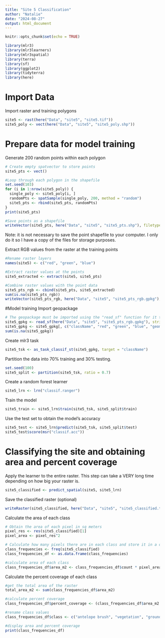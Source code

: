 ```yaml
---
title: "Site 5 Classification"
author: "Natalie"
date: "2024-08-27"
output: html_document
---
```


```r
knitr::opts_chunk$set(echo = TRUE)
```

```r
library(mlr3)
library(mlr3learners)
library(mlr3spatial)
library(terra)
library(sf)
library(ggplot2)
library(tidyterra)
library(here)
```
# Import Data
Import raster and training polygons
```r
site5 <- rast(here("Data", "site5", "site5.tif"))
site5_poly <- vect(here("Data", "site5", "site5_poly.shp"))
```

# Prepare data for model training
Generate 200 random points within each polygon
```r
# Create empty spatvector to store points
site5_pts <- vect()
```

```r
#Loop through each polygon in the shapefile
set.seed(103)
for (i in 1:nrow(site5_poly)) {
  single_poly <- site5_poly[i, ]
  randomPts <- spatSample(single_poly, 200, method = "random")
  site5_pts <- rbind(site5_pts, randomPts)
}
print(site5_pts)
```
```r
#Save points as a shapefile
writeVector(site5_pts, here("Data", "site5", "site5_pts.shp"), filetype = "ESRI Shapefile", overwrite=T) #can omit
```
Note: it is not necessary to save the point shapefile to your computer. I only do it so I have a copy of the files for storage purposes. 

Extract RGB values from the raster at the training points
```r
#Rename raster layers
names(site5) <- c("red", "green", "blue")
```

```r
#Extract raster values at the points
site5_extracted <- extract(site5, site5_pts)
```

```r
#Combine raster values with the point data
site5_pts_rgb <- cbind(site5_pts, site5_extracted)
sum(is.na(site5_pts_rgb))
writeVector(site5_pts_rgb, here("Data", "site5", "site5_pts_rgb.gpkg"), filetype = "GPKG", overwrite = T) #can omit
```

#Model training
Import geopackage
```r
# The geopackage must be imported using the "read_sf" function for it to work with the classifier
site5_gpkg <- read_sf(here("Data", "site5", "site5_pts_rgb.gpkg"), stringsAsFactors = T)
site5_gpkg <- site5_gpkg[, c("className", "red", "green", "blue", "geom")]
sum(is.na(site5_gpkg))
```

Create mlr3 task
```r
site5_tsk <- as_task_classif_st(site5_gpkg, target = "className")
```

Partition the data into 70% training and 30% testing.
```r
set.seed(100)
site5_split <- partition(site5_tsk, ratio = 0.7)
```

Create a random forest learner 
```r
site5_lrn <- lrn("classif.ranger")
```

Train the model
```r
site5_train <- site5_lrn$train(site5_tsk, site5_split$train)
```

Use the test set to obtain the model's accuracy
```r
site5_test <- site5_lrn$predict(site5_tsk, site5_split$test)
site5_test$score(msr("classif.acc"))
```

# Classifying the site and obtaining area and percent coverage 

Apply the learner to the entire raster. This step can take a VERY long time depending on how big your raster is. 
```r
site5_classified <- predict_spatial(site5, site5_lrn)
```
Save the classified raster (optional)
```r
writeRaster(site5_classified, here("Data", "site5", "site5_classified.tif"))
```

Calculate the area of each class
```r
# Obtain the area of each pixel in sq meters
pixel_res <- res(site5_classified)[1]
pixel_area <- pixel_res^2
```

```r
# Calculate how many pixels there are in each class and store it in a dataframe
class_frequencies <- freq(site5_classified)
class_frequencies_df <- as.data.frame(class_frequencies)
```

```r
#calculate area of each class
class_frequencies_df$area_m2 <- class_frequencies_df$count * pixel_area
```

Calculate the percent coverage of each class
```r
#get the total area of the raster
total_area_m2 <- sum(class_frequencies_df$area_m2)
```

```r
#calculate percent coverage
class_frequencies_df$percent_coverage <- (class_frequencies_df$area_m2 / total_area_m2) * 100
```

```r
#rename class values
class_frequencies_df$class <- c("antelope brush", "vegetation", "ground")
```

```r
#display area and percent coverage
print(class_frequencies_df)
```

